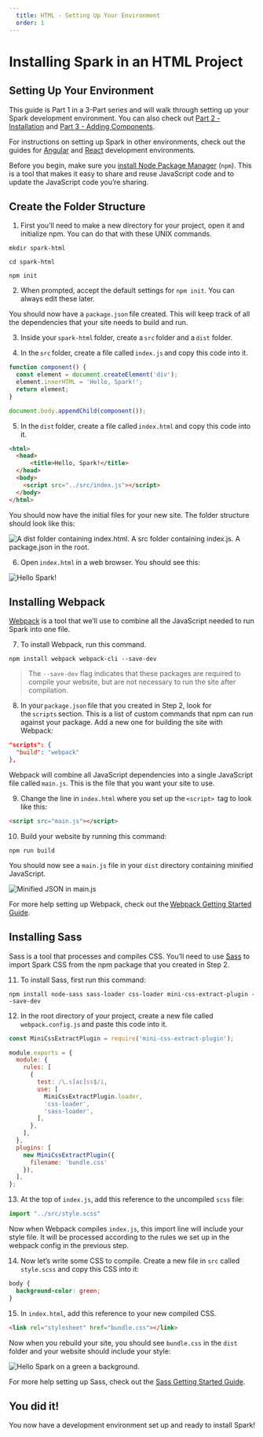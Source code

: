 ```yaml
---
  title: HTML - Setting Up Your Environment
  order: 1
---
```



# Installing Spark in an HTML Project
## Setting Up Your Environment

This guide is Part 1 in a 3-Part series and will walk through setting up your Spark
development environment. You can also check out [Part 2 - Installation](./html-installation) and
[Part 3 - Adding Components](./html-add-components).

For instructions on setting up Spark in other environments, check out the guides for
[Angular](./angular) and [React](./react) development environments.

Before you begin, make sure you <a href="https://www.npmjs.com/get-npm" target="_blank">install Node Package Manager</a>
(`npm`). This is a tool that makes it easy to share and reuse
JavaScript code and to update the JavaScript code you’re sharing.

## Create the Folder Structure

1. First you’ll need to make a new directory for your project, open it
and initialize npm. You can do that with these UNIX commands.

``` shell
mkdir spark-html

cd spark-html

npm init
```

2. When prompted, accept the default settings for `npm init`. You
can always edit these later.

You should now have a `package.json` file created. This will keep track
of all the dependencies that your site needs to build and run.

3. Inside your `spark-html` folder, create a `src` folder and a `dist` folder.

4. In the `src` folder, create a file called `index.js` and copy this code into
it.

``` javascript
function component() {
  const element = document.createElement('div');
  element.innerHTML = 'Hello, Spark!';
  return element;
}

document.body.appendChild(component());
```

5. In the `dist` folder, create a file called `index.html` and copy this code
into it.

``` html
<html>
  <head>
      <title>Hello, Spark!</title>
  </head>
  <body>
    <script src="../src/index.js"></script>
  </body>
</html>
```

You should now have the initial files for your new site. The folder
structure should look like this:

<div class="sprk-u-Measure">
  <img
    class="sprk-u-mbm"
    style="margin: auto; display: block;"
    src={folderStructure}
    alt="A dist folder containing index.html. A src folder containing index.js. A package.json in the root."/>
</div>

6. Open `index.html` in a web browser. You should see this:

<div class="sprk-u-Measure">
  <img
    class="sprk-u-mbm"
    style="margin: auto; display: block;"
    src={helloSpark}
    alt="Hello Spark!"/>
</div>

## Installing Webpack

<a href="https://webpack.js.org/" target="_blank">Webpack</a> is a tool that we’ll use to
combine all the JavaScript needed to run Spark into one file.

7. To install Webpack, run this command.

```
npm install webpack webpack-cli --save-dev
```

> The `--save-dev` flag indicates that these packages are required
to compile your website, but are not necessary to run the site
after compilation.

8. In your `package.json` file that you created in Step 2, look for
the `scripts` section. This is a list of custom commands that npm
can run against your package. Add a new one for building the site
with Webpack:

``` json
"scripts": {
  "build": "webpack"
},
```

Webpack will combine all JavaScript dependencies into a single
JavaScript file called `main.js`. This is the file that you want
your site to use.

9. Change the line in `index.html` where you set up the `<script>` 
tag to look like this:

``` html
<script src="main.js"></script>
```

10. Build your website by running this command:

``` shell
npm run build
```

You should now see a `main.js` file in your `dist` directory
containing minified JavaScript.

<div class="sprk-u-Measure">
  <img
    class="sprk-u-mbm"
    style="margin: auto; display: block;"
    src={bundledJs}
    alt="Minified JSON in main.js"/>
</div>

For more help setting up Webpack, check out the <a href="https://webpack.js.org/guides/getting-started/" target="_blank">Webpack Getting Started Guide</a>.

## Installing Sass

Sass is a tool that processes and compiles CSS. You’ll need to use <a href="https://sass-lang.com/" target="_blank">Sass</a>
to import Spark CSS from the npm package that you created in Step 2.

11. To install Sass, first run this command:

```
npm install node-sass sass-loader css-loader mini-css-extract-plugin --save-dev
```

12. In the root directory of your project, create a new file called
`webpack.config.js` and paste this code into it.

``` javascript
const MiniCssExtractPlugin = require('mini-css-extract-plugin');

module.exports = {
  module: {
    rules: [
      {
        test: /\.s[ac]ss$/i,
        use: [
          MiniCssExtractPlugin.loader,
          'css-loader',
          'sass-loader',
        ],
      },
    ],
  },
  plugins: [
    new MiniCssExtractPlugin({
      filename: 'bundle.css'
    }),
  ],
};
```

13. At the top of `index.js`, add this reference to the uncompiled `scss`
file:

``` javascript
import "../src/style.scss"
```

Now when Webpack compiles `index.js`, this import line will include
your style file. It will be processed according to the rules
we set up in the webpack config in the previous step.

14. Now let’s write some CSS to compile. Create a new file in `src`
called `style.scss` and copy this CSS into it:

``` css
body {
  background-color: green;
}
```

15. In `index.html`, add this reference to your new compiled CSS.

``` html
<link rel="stylesheet" href="bundle.css"></link>
```

Now when you rebuild your site, you should see `bundle.css` in the
`dist` folder and your website should include your style:

<div class="sprk-u-Measure">
  <img
    class="sprk-u-mbm"
    style="margin: auto; display: block;"
    src={greenBg}
    alt="Hello Spark on a green a background."/>
</div>

For more help setting up Sass, check out the <a href="https://sass-lang.com/guide" target="_blank">Sass Getting Started Guide</a>.

## You did it!

You now have a development environment set up and ready to install Spark!